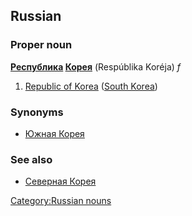 ==Russian==
[[Category:Russian nouns]]
===Proper noun===
'''[[Республика]] [[Корея]]''' (Respúblika Koréja) ''f''

#[[Republic of Korea]] ([[South Korea]])

===Synonyms===
*[[Южная Корея]]

===See also===
*[[Северная Корея]]